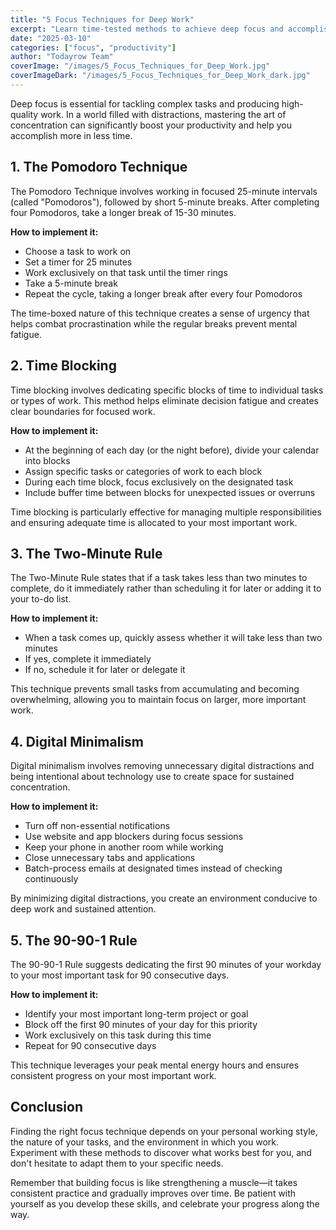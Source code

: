 ```yaml
---
title: "5 Focus Techniques for Deep Work"
excerpt: "Learn time-tested methods to achieve deep focus and accomplish your most challenging tasks efficiently."
date: "2025-03-10"
categories: ["focus", "productivity"]
author: "Todayrow Team"
coverImage: "/images/5_Focus_Techniques_for_Deep_Work.jpg"
coverImageDark: "/images/5_Focus_Techniques_for_Deep_Work_dark.jpg"
---
```


Deep focus is essential for tackling complex tasks and producing high-quality work. In a world filled with distractions, mastering the art of concentration can significantly boost your productivity and help you accomplish more in less time.

## 1. The Pomodoro Technique

The Pomodoro Technique involves working in focused 25-minute intervals (called "Pomodoros"), followed by short 5-minute breaks. After completing four Pomodoros, take a longer break of 15-30 minutes.

**How to implement it:**
- Choose a task to work on
- Set a timer for 25 minutes
- Work exclusively on that task until the timer rings
- Take a 5-minute break
- Repeat the cycle, taking a longer break after every four Pomodoros

The time-boxed nature of this technique creates a sense of urgency that helps combat procrastination while the regular breaks prevent mental fatigue.

## 2. Time Blocking

Time blocking involves dedicating specific blocks of time to individual tasks or types of work. This method helps eliminate decision fatigue and creates clear boundaries for focused work.

**How to implement it:**
- At the beginning of each day (or the night before), divide your calendar into blocks
- Assign specific tasks or categories of work to each block
- During each time block, focus exclusively on the designated task
- Include buffer time between blocks for unexpected issues or overruns

Time blocking is particularly effective for managing multiple responsibilities and ensuring adequate time is allocated to your most important work.

## 3. The Two-Minute Rule

The Two-Minute Rule states that if a task takes less than two minutes to complete, do it immediately rather than scheduling it for later or adding it to your to-do list.

**How to implement it:**
- When a task comes up, quickly assess whether it will take less than two minutes
- If yes, complete it immediately
- If no, schedule it for later or delegate it

This technique prevents small tasks from accumulating and becoming overwhelming, allowing you to maintain focus on larger, more important work.

## 4. Digital Minimalism

Digital minimalism involves removing unnecessary digital distractions and being intentional about technology use to create space for sustained concentration.

**How to implement it:**
- Turn off non-essential notifications
- Use website and app blockers during focus sessions
- Keep your phone in another room while working
- Close unnecessary tabs and applications
- Batch-process emails at designated times instead of checking continuously

By minimizing digital distractions, you create an environment conducive to deep work and sustained attention.

## 5. The 90-90-1 Rule

The 90-90-1 Rule suggests dedicating the first 90 minutes of your workday to your most important task for 90 consecutive days.

**How to implement it:**
- Identify your most important long-term project or goal
- Block off the first 90 minutes of your day for this priority
- Work exclusively on this task during this time
- Repeat for 90 consecutive days

This technique leverages your peak mental energy hours and ensures consistent progress on your most important work.

## Conclusion

Finding the right focus technique depends on your personal working style, the nature of your tasks, and the environment in which you work. Experiment with these methods to discover what works best for you, and don't hesitate to adapt them to your specific needs.

Remember that building focus is like strengthening a muscle—it takes consistent practice and gradually improves over time. Be patient with yourself as you develop these skills, and celebrate your progress along the way.
